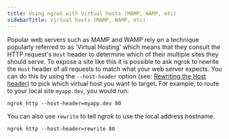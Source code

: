 ```yaml
---
title: Using ngrok with Virtual hosts (MAMP, WAMP, etc)
sidebarTitle: Virtual hosts (MAMP, WAMP, etc)
---
```


Popular web servers such as MAMP and WAMP rely on a technique popularly referred to as 'Virtual Hosting' which means that they consult the HTTP request's `Host` header to determine which of their multiple sites they should serve. To expose a site like this it is possible to ask ngrok to rewrite the `Host` header of all requests to match what your web server expects. You can do this by using the `--host-header` option (see: [Rewriting the Host header](/universal-gateway/http/#rewrite-host-header)) to pick which virtual host you want to target. For example, to route to your local site `myapp.dev`, you would run:

    ngrok http --host-header=myapp.dev 80

You can also use `rewrite` to tell ngrok to use the local address hostname.

    ngrok http --host-header=rewrite 80

